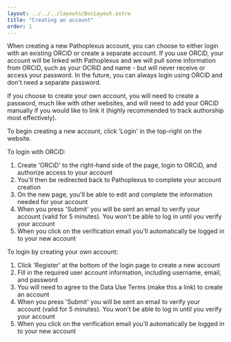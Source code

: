 ---
layout: ../../../layouts/DocLayout.astro
title: "Creating an account"
order: 1
---

When creating a new Pathoplexus account, you can choose to either login with an existing ORCiD or create a separate account. If you use ORCiD, your account will be linked with Pathoplexus and we will pull some information from ORCiD, such as your OCRiD and name - but will never receive or access your password. In the future, you can always login using ORCiD and don't need a separate password.

If you choose to create your own account, you will need to create a password, much like with other websites, and will need to add your ORCiD manually if you would like to link it (highly recommended to track authorship most effectively).

To begin creating a new account, click 'Login' in the top-right on the website.

To login with ORCiD:
1. Create 'ORCiD' to the right-hand side of the page, login to ORCiD, and authorize access to your account
2. You'll then be redirected back to Pathoplexus to complete your account creation
3. On the new page, you'll be able to edit and complete the information needed for your account
4. When you press 'Submit' you will be sent an email to verify your account (valid for 5 minutes). You won't be able to log in until you verify your account
5. When you click on the verification email you'll automatically be logged in to your new account


To login by creating your own account:
1. Click 'Register' at the bottom of the login page to create a new account
2. Fill in the required user account information, including username, email, and password
3. You will need to agree to the Data Use Terms (make this a link) to create an account
4. When you press 'Submit' you will be sent an email to verify your account (valid for 5 minutes). You won't be able to log in until you verify your account
5. When you click on the verification email you'll automatically be logged in to your new account

